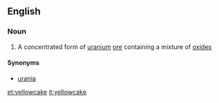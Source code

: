 ==English==

===Noun===
{{wikipedia}}
{{en-noun}}

# A concentrated form of [[uranium]] [[ore]] containing a mixture of [[oxide]]s

====Synonyms====
* [[urania]]

[[et:yellowcake]]
[[it:yellowcake]]